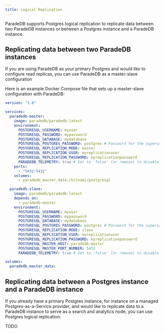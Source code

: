 ```yaml
---
title: Logical Replication
---
```


ParadeDB supports Postgres logical replication to replicate data between two ParadeDB instances or between a Postgres instance and a ParadeDB instance.

## Replicating data between two ParadeDB instances

If you are using ParadeDB as your primary Postgres and would like to configure read replicas, you can use ParadeDB as a master-slave configuration

Here is an example Docker Compose file that sets up a master-slave configuration with ParadeDB:

```yaml
version: "3.8"

services:
  paradedb-master:
    image: paradedb/paradedb:latest
    environment:
      POSTGRESQL_USERNAME: myuser
      POSTGRESQL_PASSWORD: mypassword
      POSTGRESQL_DATABASE: mydatabase
      POSTGRESQL_POSTGRES_PASSWORD: postgres # Password for the superuser, required to install ParadeDB extensions
      POSTGRESQL_REPLICATION_MODE: master
      POSTGRESQL_REPLICATION_USER: myreplicationuser
      POSTGRESQL_REPLICATION_PASSWORD: myreplicationpassword
      PARADEDB_TELEMETRY: true # Set to 'false' (or remove) to disable anonymous telemetry
    ports:
      - "5432:5432"
    volumes:
      - paradedb_master_data:/bitnami/postgresql

  paradedb-slave:
    image: paradedb/paradedb:latest
    depends_on:
      - paradedb-master
    environment:
      POSTGRESQL_USERNAME: myuser
      POSTGRESQL_PASSWORD: mypassword
      POSTGRESQL_DATABASE: mydatabase
      POSTGRESQL_POSTGRES_PASSWORD: postgres # Password for the superuser, required to install ParadeDB extensions
      POSTGRESQL_REPLICATION_MODE: slave
      POSTGRESQL_REPLICATION_USER: myreplicationuser
      POSTGRESQL_REPLICATION_PASSWORD: myreplicationpassword
      POSTGRESQL_MASTER_HOST: paradedb-master
      POSTGRESQL_MASTER_PORT_NUMBER: 5432
      PARADEDB_TELEMETRY: true # Set to 'false' (or remove) to disable anonymous telemetry

volumes:
  paradedb_master_data:
```

## Replicating data between a Postgres instance and a ParadeDB instance

If you already have a primary Postgres instance, for instance on a managed Postgres-as-a-Service provider, and would like
to replicate data to a ParadeDB instance to serve as a search and analytics node, you can use Postgres logical replication.

TODO
